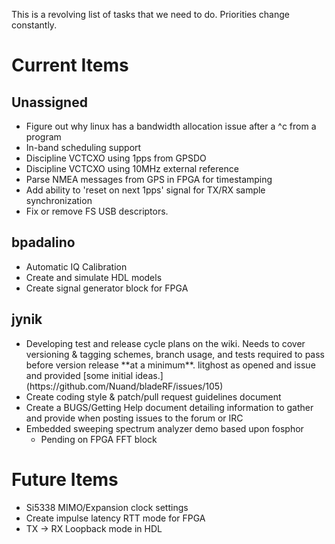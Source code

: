 This is a revolving list of tasks that we need to do.  Priorities change constantly.

= Current Items =

== Unassigned ==
* Figure out why linux has a bandwidth allocation issue after a ^c from a program
* In-band scheduling support
* Discipline VCTCXO using 1pps from GPSDO
* Discipline VCTCXO using 10MHz external reference
* Parse NMEA messages from GPS in FPGA for timestamping
* Add ability to 'reset on next 1pps' signal for TX/RX sample synchronization
* Fix or remove FS USB descriptors.

== bpadalino ==
* Automatic IQ Calibration
* Create and simulate HDL models
* Create signal generator block for FPGA

== jynik ==
* Developing test and release cycle plans on the wiki. Needs to cover versioning & tagging schemes, branch usage, and tests required to pass before version release **at a minimum**. litghost as opened and issue and provided [some initial ideas.](https://github.com/Nuand/bladeRF/issues/105)
* Create coding style & patch/pull request guidelines document
* Create a BUGS/Getting Help document detailing information to gather and provide when posting issues to the forum or IRC
* Embedded sweeping spectrum analyzer demo based upon fosphor
** Pending on FPGA FFT block

= Future Items =
* Si5338 MIMO/Expansion clock settings
* Create impulse latency RTT mode for FPGA
* TX -> RX Loopback mode in HDL